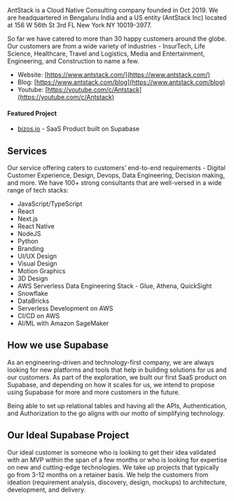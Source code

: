 AntStack is a Cloud Native Consulting company founded in Oct 2019. We are headquartered in Bengaluru India and a US entity (AntStack Inc) located at 156 W 56th St 3rd FL New York NY 10019-3977. 

So far we have catered to more than 30 happy customers around the globe. Our customers are from a wide variety of industries - InsurTech, Life Science, Healthcare, Travel and Logistics, Media and Entertainment, Engineering, and Construction to name a few.

- Website: [https://www.antstack.com/](https://www.antstack.com/)
- Blog: [https://www.antstack.com/blog](https://www.antstack.com/blog)
- Youtube: [https://youtube.com/c/Antstack](https://youtube.com/c/Antstack)

#### Featured Project

- [bizos.io](https://www.bizos.io/) - SaaS Product built on Supabase

## Services

Our service offering caters to customers’ end-to-end requirements - Digital Customer Experience, Design, Devops, Data Engineering, Decision making, and more. We have 100+ strong consultants that are well-versed in a wide range of tech stacks:

- JavaScript/TypeScript
- React
- Next.js
- React Native
- NodeJS
- Python
- Branding
- UI/UX Design
- Visual Design
- Motion Graphics
- 3D Design
- AWS Serverless Data Engineering Stack - Glue, Athena, QuickSight
- Snowflake
- DataBricks
- Serverless Development on AWS
- CI/CD on AWS
- AI/ML with Amazon SageMaker

## How we use Supabase

As an engineering-driven and technology-first company, we are always looking for new platforms and tools that help in building solutions for us and our customers. As part of the exploration, we built our first SaaS product on Supabase, and depending on how it scales for us, we intend to propose using Supabase for more and more customers in the future.

Being able to set up relational tables and having all the APIs, Authentication, and Authorization to the go aligns with our motto of simplifying technology.

## Our Ideal Supabase Project

Our ideal customer is someone who is looking to get their idea validated with an MVP within the span of a few months or who is looking for expertise on new and cutting-edge technologies. We take up projects that typically go from 3-12 months on a retainer basis. We help the customers from ideation (requirement analysis, discovery, design, mockups) to architecture, development, and delivery.